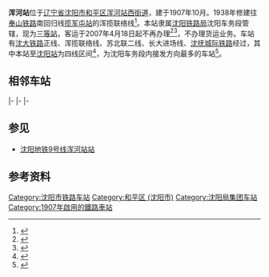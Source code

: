 {{for|沈阳地铁车站|浑河站站}}
{{Infobox China railway station
|车站名称 = 浑河站 
|图片 = Hunhe station.jpg
|图片介绍 = 
|其他名称 = 
|车站拼音 = Hunhe
|英文名称 = Hunhe Railway Station
|车站代码 = 53870<ref>{{cite book|title=中华人民共和国铁路车站代码（GB/T 10302-2010）|publisher=中国标准出版社|year=2010|isbn=155066140495|ignore-isbn-error=true|pages=17}}</ref>
|电报码 = HHT
|拼音码 = HHE
|车站位置 = [[辽宁省|辽宁省]][[沈阳市|沈阳市]][[和平区_(沈阳市)|和平区]][[浑河站西街道|浑河站西街道]]
|坐标 = 
|线路 = [[沈大铁路|沈大铁路]]<br>[[沈抚城际铁路|沈抚城际铁路]]
|归属 = [[沈阳铁路局|沈阳铁路局]]沈阳车务段
|车站等级 = [[三等站_(中鐵)|三等站]]
|月台数目 = 
|網站 = 
}}

'''浑河站'''位于[[辽宁省|辽宁省]][[沈阳市|沈阳市]][[和平区_(沈阳市)|和平区]][[浑河站西街道|浑河站西街道]]，建于1907年10月。1938年修建往[[奉山铁路|奉山铁路]]南回归线[[揽军屯站|揽军屯站]]的浑揽联络线<ref name="syb">{{cite book|author=沈阳铁路局志编纂委员会编|title=沈阳铁路局志：1891-1995|publisher=中国铁道出版社|year=1997|isbn=7113028152}}</ref>{{rp|168,287}}。本站隶属[[沈阳铁路局|沈阳铁路局]]沈阳车务段管辖，现为[[三等站_(中鐵)|三等站]]，客运于2007年4月18日起不再办理<ref>{{cite news|title=五趟列车取消部分停车站|url=http://news.sina.com.cn/o/2007-04-24/092711703232s.shtml|work=沈阳网-沈阳今报|publisher=搜狐网|date=2007-04-24|accessdate=2021-05-22|archive-date=2021-05-22|archive-url=https://web.archive.org/web/20210522215652/http://news.sina.com.cn/o/2007-04-24/092711703232s.shtml|dead-url=no}}</ref><ref>{{cite news|title=月底又添一个新成员 沈阳竟有23座火车站|url=https://ln.qq.com/a/20150826/020547.htm|work=辽宁日报|publisher=腾讯网|date=2015-08-26|accessdate=2021-05-22|archive-date=2021-05-22|archive-url=https://web.archive.org/web/20210522215702/https://ln.qq.com/a/20150826/020547.htm|dead-url=no}}</ref>，不办理货运业务。车站有[[沈大铁路|沈大铁路]]正线、浑揽联络线、苏北联二线、长大进场线、[[沈抚城际铁路|沈抚城际铁路]]经过，其中本站至[[沈阳站|沈阳站]]为四线区间<ref name="syb">{{cite book|author=沈阳铁路局志编纂委员会编|title=沈阳铁路局志：1891-1995|publisher=中国铁道出版社|year=1997|isbn=7113028152}}</ref>{{rp|157,287}}，为沈阳车务段内接发方向最多的车站<ref>{{cite news|title=奋斗的青春最美丽丨集团公司优秀共青团员风采展示（三）|url=https://mp.weixin.qq.com/s?src=11&timestamp=1621719875&ver=3085&signature=A8--2DbrgLNHwlH3RDe*Bc*ecmETnFY5086RK5U-MLKrzV14A0Y*8gDIcRDZXx-V*K7pIIbxErTOygEUW7JT9fcFkaufQoIhIGeHhmaLwqE6AjNmIF7mQYKBuLl4awYN&new=1|work=沈铁青年|publisher=微信公众号|date=2021-05-22|accessdate=2021-05-22|archive-date=2021-05-22|archive-url=https://web.archive.org/web/20210522215656/https://mp.weixin.qq.com/s?src=11&timestamp=1621719875&ver=3085&signature=A8--2DbrgLNHwlH3RDe*Bc*ecmETnFY5086RK5U-MLKrzV14A0Y*8gDIcRDZXx-V*K7pIIbxErTOygEUW7JT9fcFkaufQoIhIGeHhmaLwqE6AjNmIF7mQYKBuLl4awYN&new=1|dead-url=no}}</ref>。

==相邻车站==
{{start rail box|[[中国铁路|中国铁路]]}}
{{s-inop|[[苏家屯站|苏家屯站]]|{{站|大连}}方向<br>[[沈丹铁路|沈丹铁路]]{{站|丹东}}方向}}
{{s-line|[[沈大铁路|沈大铁路]]<br>← 7km 浑河站 8km →}}
{{s-inop|[[沈阳站|沈阳站]]|{{站|沈阳北}}方向}}
|-
{{s-inop|[[揽军屯站|揽军屯站]]|[[沈山铁路|沈山铁路]]{{站|裕国}}、{{站|山海关}}方向|rows=2}}
{{s-line|浑揽联络线<br>← 5km 浑河站 7km →}}
{{Terminus}}
|-
{{s-line|苏北联二线/长大进场线<br>{{0}} {{0}} {{0}} {{0}} 浑河站 7km →}}
{{s-inop|[[苏家屯站|苏家屯站]]|本线终点}}
|-
{{Terminus}}
{{s-line|[[沈抚城际铁路|沈抚城际铁路]]<br>{{0}} {{0}} {{0}} {{0}} 浑河站 5km →}}
{{s-inop|[[榆树台站_(沈抚城际铁路)|榆树台站]]|{{站|抚顺北}}方向}}
{{end box}}

==参见==
*[[沈阳地铁9号线|沈阳地铁9号线]][[浑河站站|浑河站站]]

==参考资料==
{{reflist}}

{{沈大铁路}}
{{沈抚城际铁路}}
{{China-rail-stub}}
[[Category:沈阳市铁路车站|Category:沈阳市铁路车站]]
[[Category:和平区_(沈阳市)|Category:和平区 (沈阳市)]]
[[Category:沈阳局集团车站|Category:沈阳局集团车站]]
[[Category:1907年啟用的鐵路車站|Category:1907年啟用的鐵路車站]]